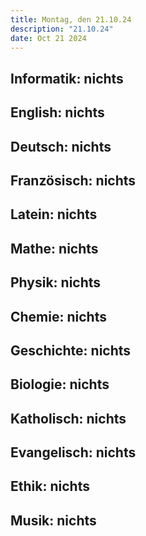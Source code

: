 ```yaml
---
title: Montag, den 21.10.24
description: "21.10.24"
date: Oct 21 2024
---
```


## Informatik: nichts
## English: nichts
## Deutsch: nichts
## Französisch: nichts
## Latein: nichts
## Mathe: nichts
## Physik: nichts
## Chemie: nichts
## Geschichte: nichts
## Biologie: nichts
## Katholisch: nichts
## Evangelisch: nichts
## Ethik: nichts
## Musik: nichts